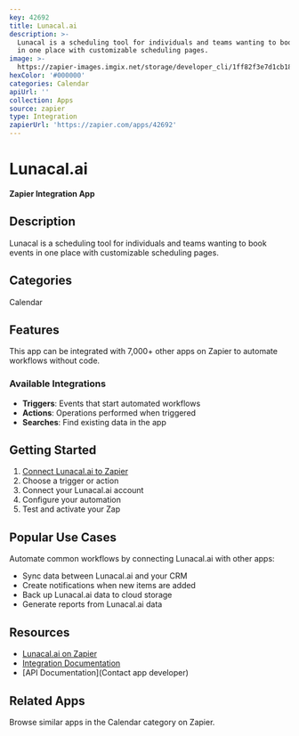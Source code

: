 ```yaml
---
key: 42692
title: Lunacal.ai
description: >-
  Lunacal is a scheduling tool for individuals and teams wanting to book events
  in one place with customizable scheduling pages.
image: >-
  https://zapier-images.imgix.net/storage/developer_cli/1ff82f3e7d1cb18f3deefbf098c5615e.png?auto=format%2Ccompress&ixlib=python-3.0.0&q=50
hexColor: '#000000'
categories: Calendar
apiUrl: ''
collection: Apps
source: zapier
type: Integration
zapierUrl: 'https://zapier.com/apps/42692'
---
```

# Lunacal.ai

**Zapier Integration App**

## Description

Lunacal is a scheduling tool for individuals and teams wanting to book events in one place with customizable scheduling pages.

## Categories

Calendar

## Features

This app can be integrated with 7,000+ other apps on Zapier to automate workflows without code.

### Available Integrations

- **Triggers**: Events that start automated workflows
- **Actions**: Operations performed when triggered
- **Searches**: Find existing data in the app

## Getting Started

1. [Connect Lunacal.ai to Zapier](https://zapier.com/apps/42692)
2. Choose a trigger or action
3. Connect your Lunacal.ai account
4. Configure your automation
5. Test and activate your Zap

## Popular Use Cases

Automate common workflows by connecting Lunacal.ai with other apps:

- Sync data between Lunacal.ai and your CRM
- Create notifications when new items are added
- Back up Lunacal.ai data to cloud storage
- Generate reports from Lunacal.ai data

## Resources

- [Lunacal.ai on Zapier](https://zapier.com/apps/42692)
- [Integration Documentation](https://zapier.com/apps/42692/integrations)
- [API Documentation](Contact app developer)

## Related Apps

Browse similar apps in the Calendar category on Zapier.

